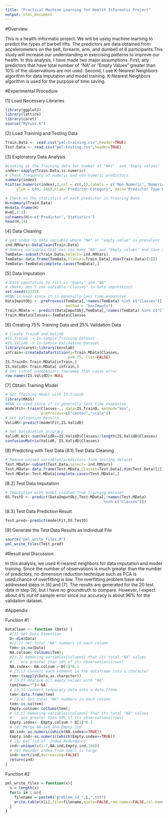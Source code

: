 ```yaml
---
title: "Practical Machine Learning for Health Informatic Project"
output: html_document
---
```


#Overview

This is a health-informatic project. We will be using machine learning to predict the types of barbell lifts. The predictors are data obtained from accelerometers on the belt, forearm, arm, and dumbell of 6 participants.This study will increase our understanding in exercising patterns to improve our health. In this analysis, I have made two major assumptions. First, any predictors that have total number of "NA" or "Empty Values"  greater than 10% of the observations are not used. Second, I use K-Nearest Neighbors algorithm for data imputation and model training. K-Nearest Neighbors algorithm is used for the purpose of time saving. 

#Experimental Procedure

[1] Load Necessary Libraries
```r
library(ggplot2)
library(lattice)
library(caret)
source("MyFuns.R")
```

[2] Load Traininig and Testing Data
```r
Train.Data <- read.csv("pml-training.csv",header=TRUE)
Test.Data <- read.csv("pml-testing.csv",header=TRUE)
```

[3] Exploratory Data Analysis
```r
#Looking at the Training data for number of "NAs"  and "Empty values"
index<-sapply(Train.Data,is.numeric)
# Check frequency of numeric and non-numeric predictors
summary(index)
hist(as.numeric(index),2,col = c(0,1),labels = c('Non-Numeric','Numeric'),
     ylim = c(0, 160),xlab='Predictor Category', main="Predictor Type Distribution")
```

```r
# Check on the statistics of each predictor in Training Data
H=summary(Train.Data)
H=data.frame(H)
H=H[,2:3]
colnames(H)<-c('Predictor','Statistics')
head(H,14)
```

[4] Data Cleaning
```r
# get index to data variable where "NA" or "empty value" is prevalent
ind.RMVars<-DataClean(Train.Data)
# Romove variables that has too many "NA" and "Empty values" and Save it as TemData
TemData<-subset(Train.Data,select=-ind.RMVars)
TemData<-data.frame(TemData,Classes=Train.Data[,dim(Train.Data)[2]])
TemData<-TemData[complete.cases(TemData),]
```

[5] Data Imputation
```r
# Data imputation to fill in "Empty" and "NA"
# (Note: don't use variable "Classes" in Data imputation)
set.seed(13332)
#KNN is used since it is generally less time expensive
DataImputObj <- preProcess(TemData[,!names(TemData) %in% c("Classes")],
                           method = "knnImpute")
Train.MData <- predict(DataImputObj,TemData[,!names(TemData) %in% c("Classes")])
Train.MData$Classes<-TemData$Classes
```

[6] Creating 75% Training Data and 25% Validation Data
```r
# Create TrainD and ValidD     
#IS.TrainD -> In-Sample Training Dataset
#IS.ValidD -> In-Sample Validation Dataset
library(caret);library(kernlab)
inTrain<-createDataPartition(y=Train.MData$Classes,
                            p=0.75, list=FALSE)
IS.TrainD<-Train.MData[inTrain,]
IS.ValidD<-Train.MData[-inTrain,]
# Get rid of unnecessary rownames that cause error
row.names(IS.ValidD)<-NULL
```

[7] Obtain Training Model
```r
# Get Training Model with IS.TrainD
library(MASS)
#KNN is used since it is generally less time expensive
modelFit<-train(Classes~., data=IS.TrainD, method="knn", 
                preProcess=c("center","scale")) 
# Get Validation Results
ValidR<-predict(modelFit,IS.ValidD)
```
```r
# Get Validiation accuracy
ValidR.Acc<-sum(ValidR==IS.ValidD$Classes)/length(IS.ValidD$Classes)
confusionMatrix(ValidR, IS.ValidD$Classes)
```

[8] Predicting with Test Data
[8.1] Test Data Cleaning 
```r
# Remove unused variables/predictors from testing dataset
Test.MData<-subset(Test.Data,select=-ind.RMVars)
Test.MData<-data.frame(Test.MData,Classes=Test.Data[,dim(Test.Data)[2]])
Test.MData<-Test.MData[complete.cases(Test.MData),]
```

[8.2] Test Data Imputation 
```r
# Imputation with model created from training dataset
OS.TestD <- predict(DataImputObj,Test.MData[,!names(Test.MData) 
                                            %in% c("Classes")])
```

[8.3] Test Data Prediction Result
```r
Test.pred<-predict(modelFit,OS.TestD)
```

[9] Generate the Test Data Results as Individual File
```r
source("pml_write_files.R")
pml_write_files(Test.pred)
```

#Result and Discussion

In this analysis, we used K-nearest neighbors for data imputation and model training. Since the number of observations is much greater than the number of predictors, no dimension reduction technique such as PCA is used;chance of overfitting is low. The overfitting problem have also addressed steps in [6] and [7]. The results are generated for the 20 test data in step [9], but I have no groundtruth to compare. However, I expect about 4% out of sample error since our accuracy is about 96% for the validation dataset.

#Appendix

Function #1
```r
DataClean <- function (Data) {
  #[1] Get Data Dimension
  D<-dim(Data)
  #[2.1] Get total "NA" numbers in each column
  Tem<-is.na(Data)
  NA.colsum<-colSums(Tem);
  #[2.2] Removing variables(columns) that its total "NA" values 
  #    are greater than 10% of its observations(rows)
  NA.index<- NA.colsum > D[1]*0.1 
  # [3.1] Convert each element in the dataframe into a character
  tem<-(sapply(Data,as.character))
  # [3.2] Replace all empty values with "NA"
  tem[tem==""]<-NA
  # [3.3] Convert temporary data into a data.frame
  tem<-data.frame(tem)
  # [3.4] Get total "NA" numbers in each column
  tem<-is.na(tem)
  Empty.colsum<-colSums(tem);
  # [3.5] Removing variables(columns) that its total "NA" values 
  #    are greater than 10% of its observations(rows)
  Empty.index<- Empty.colsum > D[1]*0.1  
  # [4] Merge NA.ind and Empty.ind
  NA.ind<-as.numeric(which(NA.index==TRUE))
  Empty.ind<-as.numeric(which(Empty.index==TRUE))
  # [5] Get rid of  Index Redundancy
  ind<-unique(c(1:7,NA.ind,Empty.ind,160))
  # [6] Reorder index from small to large
  ind<-sort(ind,decreasing=FALSE)
  return(ind)
}
```

Function #2
```r
pml_write_files = function(x){
  n = length(x)
  for(i in 1:n){
    filename = paste0("problem_id_",i,".txt")
    write.table(x[i],file=filename,quote=FALSE,row.names=FALSE,col.names=FALSE)
  }
}
```


